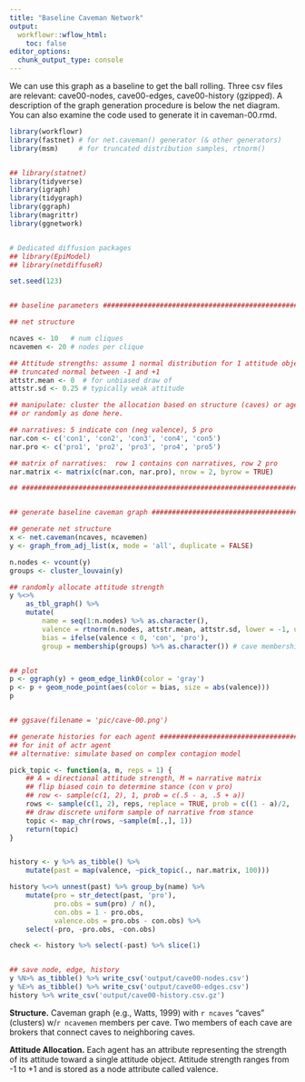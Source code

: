 ```yaml
---
title: "Baseline Caveman Network"
output:
  workflowr::wflow_html:
    toc: false
editor_options:
  chunk_output_type: console
---
```


We can use this graph as a baseline to get the ball rolling.  Three csv files are relevant: cave00-nodes, cave00-edges, cave00-history (gzipped).  A description of the graph generation procedure is below the net diagram. You can also examine the code used to generate it in caveman-00.rmd.


<!-- ## ```{r global_options, include=FALSE} -->
<!-- knitr::opts_chunk$set(fig.width=6, fig.height=6, -->
<!--                       echo=FALSE, warning=FALSE, message=FALSE) -->
<!-- ``` -->

```r
library(workflowr)
library(fastnet) # for net.caveman() generator (& other generators)
library(msm)     # for truncated distribution samples, rtnorm()


## library(statnet)
library(tidyverse)
library(igraph)
library(tidygraph)
library(ggraph)
library(magrittr)
library(ggnetwork)


# Dedicated diffusion packages
## library(EpiModel)
## library(netdiffuseR)

set.seed(123)


## baseline parameters ##################################################

## net structure

ncaves <- 10   # num cliques
ncavemen <- 20 # nodes per clique

## Attitude strengths: assume 1 normal distribution for 1 attitude object
## truncated normal between -1 and +1
attstr.mean <- 0  # for unbiased draw of
attstr.sd <- 0.25 # typically weak attitude

## manipulate: cluster the allocation based on structure (caves) or agent attributes
## or randomly as done here.

## narratives: 5 indicate con (neg valence), 5 pro
nar.con <- c('con1', 'con2', 'con3', 'con4', 'con5')
nar.pro <- c('pro1', 'pro2', 'pro3', 'pro4', 'pro5')

## matrix of narratives:  row 1 contains con narratives, row 2 pro
nar.matrix <- matrix(c(nar.con, nar.pro), nrow = 2, byrow = TRUE)

## ######################################################################


## generate baseline caveman graph #####################################

## generate net structure
x <- net.caveman(ncaves, ncavemen)
y <- graph_from_adj_list(x, mode = 'all', duplicate = FALSE)

n.nodes <- vcount(y)
groups <- cluster_louvain(y)

## randomly allocate attitude strength
y %<>%
    as_tbl_graph() %>%
    mutate(
        name = seq(1:n.nodes) %>% as.character(),
        valence = rtnorm(n.nodes, attstr.mean, attstr.sd, lower = -1, upper = 1),
        bias = ifelse(valence < 0, 'con', 'pro'),
        group = membership(groups) %>% as.character()) # cave membership


## plot
p <- ggraph(y) + geom_edge_link0(color = 'gray')
p <- p + geom_node_point(aes(color = bias, size = abs(valence)))
p


## ggsave(filename = 'pic/cave-00.png')

## generate histories for each agent ####################################
## for init of actr agent
## alternative: simulate based on complex contagion model

pick_topic <- function(a, m, reps = 1) {
    ## A = directional attitude strength, M = narrative matrix
    ## flip biased coin to determine stance (con v pro)
    ## row <- sample(c(1, 2), 1, prob = c(.5 - a, .5 + a))
    rows <- sample(c(1, 2), reps, replace = TRUE, prob = c((1 - a)/2, (1 + a)/2))
    ## draw discrete uniform sample of narrative from stance
    topic <- map_chr(rows, ~sample(m[.,], 1))
    return(topic)
}


history <- y %>% as_tibble() %>%
    mutate(past = map(valence, ~pick_topic(., nar.matrix, 100)))

history %<>% unnest(past) %>% group_by(name) %>%
    mutate(pro = str_detect(past, 'pro'),
           pro.obs = sum(pro) / n(),
           con.obs = 1 - pro.obs,
           valence.obs = pro.obs - con.obs) %>%
    select(-pro, -pro.obs, -con.obs)

check <- history %>% select(-past) %>% slice(1)


## save node, edge, history
y %N>% as_tibble() %>% write_csv('output/cave00-nodes.csv')
y %E>% as_tibble() %>% write_csv('output/cave00-edges.csv')
history %>% write_csv('output/cave00-history.csv.gz')
```

**Structure.** Caveman graph (e.g., Watts, 1999) with `r ncaves` "caves" (clusters) w/`r ncavemen` members per cave.  Two members of each cave are brokers that connect caves to neighboring caves.  

**Attitude Allocation.** Each agent has an attribute representing the strength of its attitude toward a single attitude object.  Attitude strength ranges from -1 to +1 and is stored as a node attribute called valence.  

